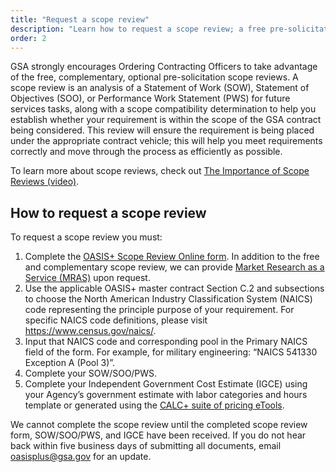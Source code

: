 ```yaml
---
title: "Request a scope review"
description: "Learn how to request a scope review; a free pre-solicitation service that helps ensure the requirement is being placed under the appropriate contract vehicle."
order: 2
---
```


GSA strongly encourages Ordering Contracting Officers to take advantage of the free, complementary, optional pre-solicitation scope reviews. A scope review is an analysis of a Statement of Work (SOW), Statement of Objectives (SOO), or Performance Work Statement (PWS) for future services tasks, along with a scope compatibility determination to help you establish whether your requirement is within the scope of the GSA contract being considered. This review will ensure the requirement is being placed under the appropriate contract vehicle; this will help you meet requirements correctly and move through the process as efficiently as possible.

To learn more about scope reviews, check out  [The Importance of Scope Reviews (video)](https://youtu.be/HU1qJNtdi3Y). 

## How to request a scope review

To request a scope review you must:

1. Complete the [OASIS+ Scope Review Online form](https://feedback.gsa.gov/jfe/form/SV_6s3udkBbX9z1zee). In addition to the free and complementary scope review, we can provide [Market Research as a Service (MRAS)](https://www.gsa.gov/about-us/organization/federal-acquisition-service/customer-and-stakeholder-engagement/market-research-as-a-service) upon request.
2. Use the applicable OASIS+ master contract Section C.2 and subsections to choose the North American Industry Classification System (NAICS) code representing the principle purpose of your requirement. For specific NAICS code definitions, please visit https://www.census.gov/naics/.
3. Input that NAICS code and corresponding pool in the Primary NAICS field of the form. For example, for military engineering: “NAICS 541330 Exception A (Pool 3)”.
4. Complete your SOW/SOO/PWS.
5. Complete your Independent Government Cost Estimate (IGCE) using your Agency’s government estimate with labor categories and hours template or generated using the [CALC+ suite of pricing eTools](https://buy.gsa.gov/pricing/).

We cannot complete the scope review until the completed scope review form, SOW/SOO/PWS, and IGCE have been received. If you do not hear back within five business days of submitting all documents, email [oasisplus@gsa.gov](mailto:oasisplus@gsa.gov) for an update.

